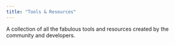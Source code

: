 ```yaml
---
title: "Tools & Resources"
---
```


A collection of all the fabulous tools and resources created by the community and developers.